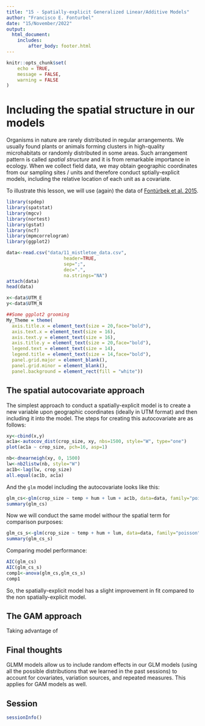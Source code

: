 ```yaml
---
title: "15 - Spatially-explicit Generalized Linear/Additive Models"
author: "Francisco E. Fonturbel"
date: "15/November/2022"
output: 
  html_document:
    includes:
        after_body: footer.html
---
```


```r
knitr::opts_chunk$set(
	echo = TRUE,
	message = FALSE,
	warning = FALSE
)
```

# Including the spatial structure in our models

Organisms in nature are rarely distributed in regular arrangements. We usually found plants or animals forming clusters in high-quality microhabitats or randomly distributed in some areas. Such arrangement pattern is called _spatial structure_ and it is from remarkable importance in ecology. When we collect field data, we may obtain geographic coordinates from our sampling sites / units and therefore conduct sptially-explicit models, including the relative location of each unit as a covariate.

To illustrate this lesson, we will use (again) the data of [Fontúrbek et al. 2015](https://besjournals.onlinelibrary.wiley.com/doi/full/10.1111/1365-2745.12443).

```r
library(spdep)
library(spatstat)
library(mgcv)
library(nortest)
library(gstat)
library(ncf)
library(mpmcorrelogram)
library(ggplot2)

data<-read.csv("data/11_mistletoe_data.csv", 
                     header=TRUE, 
                     sep=";",
                     dec=".",
                     na.strings="NA")
attach(data)
head(data)

x<-data$UTM_E
y<-data$UTM_N

##Some ggplot2 grooming
My_Theme = theme(
  axis.title.x = element_text(size = 20,face="bold"),
  axis.text.x = element_text(size = 16),
  axis.text.y = element_text(size = 16),
  axis.title.y = element_text(size = 20,face="bold"),
  legend.text = element_text(size = 14),
  legend.title = element_text(size = 14,face="bold"),
  panel.grid.major = element_blank(),
  panel.grid.minor = element_blank(),
  panel.background = element_rect(fill = "white"))
```


## The spatial autocovariate approach

The simplest approach to conduct a spatially-explicit model is to create a new variable upon geographic coordinates (ideally in UTM format) and then including it into the model. The steps for creating this autocovariate are as follows:

```r
xy<-cbind(x,y)
ac1a<-autocov_dist(crop_size, xy, nbs=1500, style="W", type="one")
plot(ac1a ~ crop_size, pch=16, asp=1)

nb<-dnearneigh(xy, 0, 1500)
lw<-nb2listw(nb, style="W")
ac1b<-lag(lw, crop_size)
all.equal(ac1b, ac1a)
```

And the `glm` model including the autocovariate looks like this:

```r
glm_cs<-glm(crop_size ~ temp + hum + lum + ac1b, data=data, family="poisson")
summary(glm_cs)
```

Now we will conduct the same model withour the spatial term for comparison purposes:

```r
glm_cs_s<-glm(crop_size ~ temp + hum + lum, data=data, family="poisson")
summary(glm_cs_s)
```

Comparing model performance:

```r
AIC(glm_cs)
AIC(glm_cs_s)
comp1<-anova(glm_cs,glm_cs_s)
comp1
```

So, the spatially-explicit model has a slight improvement in fit compared to the non spatially-explicit model.

## The GAM approach

Taking advantage of

## Final thoughts

GLMM models allow us to include random effects in our GLM models (using all the possible distributions that we learned in the past sessions) to account for covariates, variation sources, and repeated measures. This applies for GAM models as well.


## Session

```r
sessionInfo()
```